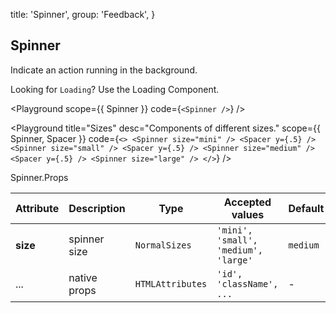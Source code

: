 
  title: 'Spinner',
  group: 'Feedback',
}

## Spinner

Indicate an action running in the background.

<Note>Looking for <Code>Loading</Code>? Use the <NextLink href="/en-us/components/loading"><a>Loading Component</a></NextLink>.</Note>

<Playground
  scope={{ Spinner }}
  code={`
<Spinner />
`} />

<Playground
  title="Sizes"
  desc="Components of different sizes."
  scope={{ Spinner, Spacer }}
  code={`
<>
  <Spinner size="mini" />
  <Spacer y={.5} />
  <Spinner size="small" />
  <Spacer y={.5} />
  <Spinner size="medium" />
  <Spacer y={.5} />
  <Spinner size="large" />
</>
`} />

<Attributes edit="/pages/en-us/components/spinner.mdx">
<Attributes.Title>Spinner.Props</Attributes.Title>

| Attribute | Description | Type | Accepted values | Default
| ---------- | ---------- | ---- |  -------------- | ------ |
| **size** | spinner size | `NormalSizes` | `'mini', 'small', 'medium', 'large'` | `medium` |
| ... | native props | `HTMLAttributes` | `'id', 'className', ...` | - |

</Attributes>

